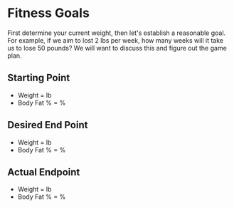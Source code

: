 # Fitness Goals

First determine your current weight, then let's establish a reasonable goal. For example, if we aim to lost 2 lbs per week, how many weeks will it take us to lose 50 pounds? We will want to discuss this and figure out the game plan.

## Starting Point
- Weight =  lb
- Body Fat % = %

## Desired End Point
- Weight =  lb
- Body Fat % = %

## Actual Endpoint
- Weight = lb
- Body Fat % = %
